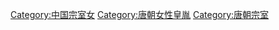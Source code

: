 [[Category:中国宗室女|Category:中国宗室女]]
[[Category:唐朝女性皇胤|Category:唐朝女性皇胤]]
[[Category:唐朝宗室|Category:唐朝宗室]]